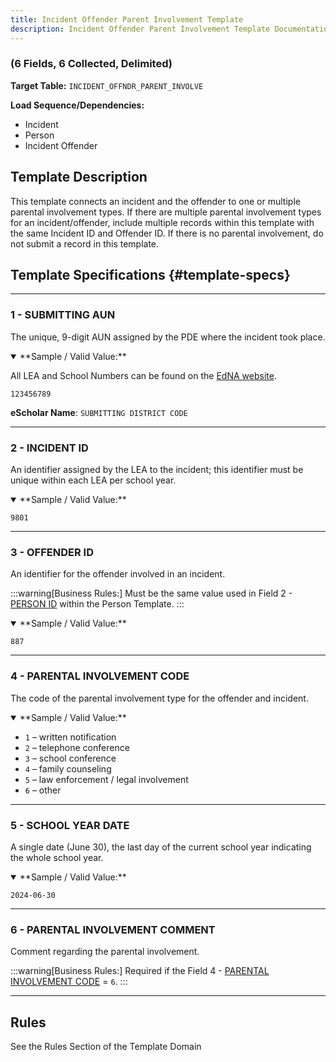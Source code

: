 ```yaml
---
title: Incident Offender Parent Involvement Template
description: Incident Offender Parent Involvement Template Documentation
---
```


<div class="template-info-card">
  <div class="card">
    <div class="card__header">
      <h3>(6 Fields, 6 Collected, Delimited)</h3>
      <p><strong>Target Table:</strong> <code>INCIDENT_OFFNDR_PARENT_INVOLVE</code></p>
    </div>
    <div class="card__body">
      <div class="load-sequence">
        <p class="load-sequence__label"><strong>Load Sequence/Dependencies:</strong></p>
        <ul class="breadcrumbs">
          <li class="breadcrumbs__item">
            <Link to="/docs/templates/discipline/incident">Incident</Link>
          </li>
          <li class="breadcrumbs__item">
            <Link to="/docs/templates/discipline/person">Person</Link>
          </li>
          <li class="breadcrumbs__item breadcrumbs__item">
            <Link to="/docs/templates/discipline/incident-offender">Incident Offender</Link>
          </li>
        </ul>
      </div>
    </div>
  </div>
</div>

## Template Description
This template connects an incident and the offender to one or multiple parental involvement types. If there are multiple parental involvement types for an incident/offender, include multiple records within this template with the same Incident ID and Offender ID. If there is no parental involvement, do not submit a record in this template.

## Template Specifications {#template-specs}

---
### 1 - SUBMITTING AUN
<p><Badge color="required" /> <Badge color="key" /> <Badge length={9} /></p>

The unique, 9-digit AUN assigned by the PDE where the incident took place.

<details open>
<summary>**Sample / Valid Value:**</summary>

All LEA and School Numbers can be found on the [EdNA website](http://www.edna.pa.gov/Screens/wfHome.aspx).

`123456789`
</details>

**eScholar Name**: `SUBMITTING DISTRICT CODE`

---
### 2 - INCIDENT ID
<p><Badge color="required" /> <Badge color="key" /> <Badge length={30} /></p>

An identifier assigned by the LEA to the incident; this identifier must be unique within each LEA per school year.

<details open>
<summary>**Sample / Valid Value:**</summary>

`9801`
</details>

---
### 3 - OFFENDER ID
<p><Badge color="required" /> <Badge color="key" /> <Badge length={20} /></p>

An identifier for the offender involved in an incident.

:::warning[Business Rules:]
Must be the same value used in Field 2 - [PERSON ID](docs/templates/discipline/person.mdx#2---person-id) within the Person Template.
:::

<details open>
<summary>**Sample / Valid Value:**</summary>

`887`
</details>

---
### 4 - PARENTAL INVOLVEMENT CODE
<p><Badge color="required" /> <Badge color="key" /> <Badge length={1} /></p>

The code of the parental involvement type for the offender and incident.

<details open>
<summary>**Sample / Valid Value:**</summary>

- `1` – written notification
- `2` – telephone conference
- `3` – school conference
- `4` – family counseling
- `5` – law enforcement / legal involvement
- `6` – other
</details>

---
### 5 - SCHOOL YEAR DATE
<p><Badge color="required" /> <Badge color="key" /> <Badge length={10} /></p>

A single date (June 30), the last day of the current school year indicating the whole school year.

<details open>
<summary>**Sample / Valid Value:**</summary>

`2024-06-30`
</details>

---
### 6 - PARENTAL INVOLVEMENT COMMENT
<p><Badge color="conditional" /> <Badge color="updateable" /> <Badge length={500} /></p>

Comment regarding the parental involvement.

:::warning[Business Rules:]
Required if the Field 4 - [PARENTAL INVOLVEMENT CODE](#4---parental-involvement-code) = `6`.
:::

---
## Rules
See the Rules Section of the Template Domain